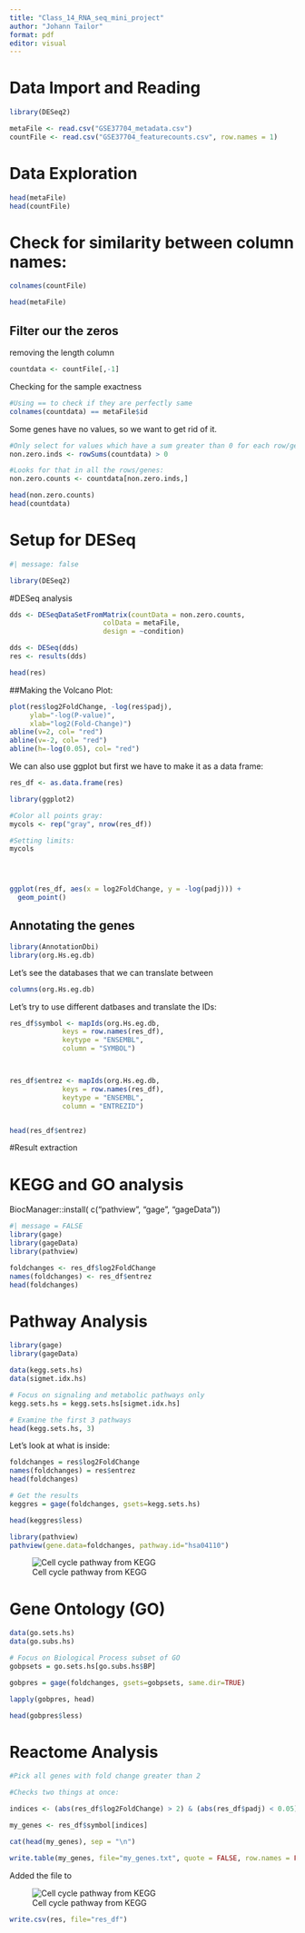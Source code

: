 ```yaml
---
title: "Class_14_RNA_seq_mini_project"
author: "Johann Tailor"
format: pdf
editor: visual
---
```



# Data Import and Reading

```r
library(DESeq2)

```

```r

metaFile <- read.csv("GSE37704_metadata.csv")
countFile <- read.csv("GSE37704_featurecounts.csv", row.names = 1)

```



# Data Exploration


```r
head(metaFile)
head(countFile)
```

# Check for similarity between column names:

```r
colnames(countFile)

head(metaFile)

```



## Filter our the zeros

removing the length column
```r
countdata <- countFile[,-1]
```


Checking for the sample exactness

```r
#Using == to check if they are perfectly same
colnames(countdata) == metaFile$id
```


Some genes have no values, so we want to get rid of it. 

```r

#Only select for values which have a sum greater than 0 for each row/gene:
non.zero.inds <- rowSums(countdata) > 0

#Looks for that in all the rows/genes:
non.zero.counts <- countdata[non.zero.inds,]

head(non.zero.counts)
head(countdata)

```


# Setup for DESeq

```r
#| message: false

library(DESeq2)
```


#DESeq analysis

```r
dds <- DESeqDataSetFromMatrix(countData = non.zero.counts,
                       colData = metaFile,
                       design = ~condition)

dds <- DESeq(dds)
res <- results(dds)
```

```r
head(res)
```


##Making the Volcano Plot:

```r

plot(res$log2FoldChange, -log(res$padj),
     ylab="-log(P-value)",
     xlab="log2(Fold-Change)")
abline(v=2, col= "red")
abline(v=-2, col= "red")
abline(h=-log(0.05), col= "red")

```

We can also use ggplot but first we have to make it as a data frame:

```r

res_df <- as.data.frame(res)

```



```r
library(ggplot2)

#Color all points gray:
mycols <- rep("gray", nrow(res_df))

#Setting limits:
mycols




ggplot(res_df, aes(x = log2FoldChange, y = -log(padj))) +
  geom_point()

```


## Annotating the genes
```r

library(AnnotationDbi)
library(org.Hs.eg.db)

```

Let's see the databases that we can translate between
```r
columns(org.Hs.eg.db)
```

Let's try to use different datbases and translate the IDs:

```r
res_df$symbol <- mapIds(org.Hs.eg.db,
             keys = row.names(res_df),
             keytype = "ENSEMBL",
             column = "SYMBOL")



res_df$entrez <- mapIds(org.Hs.eg.db,
             keys = row.names(res_df),
             keytype = "ENSEMBL",
             column = "ENTREZID")



```


```r
head(res_df$entrez)
```

#Result extraction


# KEGG and GO analysis

BiocManager::install( c("pathview", "gage", "gageData"))

```r
#| message = FALSE
library(gage)
library(gageData)
library(pathview)
```


```r
foldchanges <- res_df$log2FoldChange
names(foldchanges) <- res_df$entrez
head(foldchanges)
```


# Pathway Analysis

```r
library(gage)
library(gageData)

data(kegg.sets.hs)
data(sigmet.idx.hs)

# Focus on signaling and metabolic pathways only
kegg.sets.hs = kegg.sets.hs[sigmet.idx.hs]

# Examine the first 3 pathways
head(kegg.sets.hs, 3)
```


Let's look at what is inside:

```r
foldchanges = res$log2FoldChange
names(foldchanges) = res$entrez
head(foldchanges)
```


```r
# Get the results
keggres = gage(foldchanges, gsets=kegg.sets.hs)
```


```r
head(keggres$less)

```

```r
library(pathview)
pathview(gene.data=foldchanges, pathway.id="hsa04110")
```

![Cell cycle pathway from KEGG](hsa04110.png)



# Gene Ontology (GO)

```r
data(go.sets.hs)
data(go.subs.hs)

# Focus on Biological Process subset of GO
gobpsets = go.sets.hs[go.subs.hs$BP]

gobpres = gage(foldchanges, gsets=gobpsets, same.dir=TRUE)

lapply(gobpres, head)
```

```r
head(gobpres$less)
```



# Reactome Analysis

```r

#Pick all genes with fold change greater than 2

#Checks two things at once:

indices <- (abs(res_df$log2FoldChange) > 2) & (abs(res_df$padj) < 0.05)

my_genes <- res_df$symbol[indices]

```


```r
cat(head(my_genes), sep = "\n")
```

```r
write.table(my_genes, file="my_genes.txt", quote = FALSE, row.names = FALSE, col.names = F)
```


Added the file to

![Cell cycle pathway from KEGG](R-HSA-162582.png)


```r
write.csv(res, file="res_df")
```




